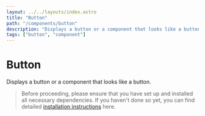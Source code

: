 ```yaml
---
layout: ../../layouts/index.astro
title: "Button"
path: "/components/button"
description: "Displays a button or a component that looks like a button."
tags: ["button", "component"]
---
```


# Button

Displays a button or a component that looks like a button.

> Before proceeding, please ensure that you have set up and installed all necessary dependencies.
> If you haven't done so yet, you can find detailed [installation instructions](/installation) here.


<ComponentPreview name="button" client:idle />
